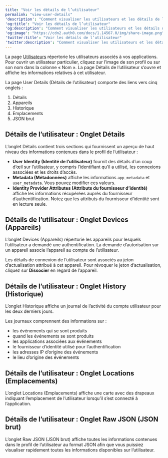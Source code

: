 ```yaml
---
title: "Voir les détails de l’utilisateur"
permalink: "view-user-details"
'description': "Comment visualiser les utilisateurs et les détails de leur profil."
'og:title': "Voir les détails de l’utilisateur"
'og:description': "Comment visualiser les utilisateurs et les détails de leur profil."
'og:image': "https://cdn2.auth0.com/docs/1.14567.0/img/share-image.png"
'twitter:title': "Voir les détails de l’utilisateur"
'twitter:description': "Comment visualiser les utilisateurs et les détails de leur profil."
---
```


La page [Utilisateurs](https://manage.auth0.com/#/users) répertorie les utilisateurs associés à vos applications. Pour ouvrir un utilisateur particulier, cliquez sur l’image de son profil ou sur son nom dans la colonne « Nom ». La page Détails de l’utilisateur s’ouvre et affiche les informations relatives à cet utilisateur.

La page User Details (Détails de l’utilisateur) comporte des liens vers cinq onglets :

1. Détails
2. Appareils
3. Historique
4. Emplacements
5. JSON brut

## Détails de l’utilisateur : Onglet Détails

L’onglet Détails contient trois sections qui fournissent un aperçu de haut niveau des informations contenues dans le profil de l’utilisateur :

* **User Identity (Identité de l’utilisateur)** fournit des détails d’un coup d’œil sur l’utilisateur, y compris l’identifiant qu’il a utilisé, les connexions associées et les droits d’accès.
* **Metadata (Métadonnées)** affiche les informations `app_metadata` et `user_metadata`. Vous pouvez modifier ces valeurs.
* **<Tooltip href="/docs/fr-ca/glossary?term=idp" tip="Fournisseur d’identité (IdP)
Service de stockage et de gestion des identités numériques." cta="Voir le glossaire">Identity Provider</Tooltip> Attributes (Attributs du fournisseur d’identité)** affiche les informations récupérées auprès du fournisseur d’authentification. Notez que les attributs du fournisseur d’identité sont en lecture seule.

## Détails de l’utilisateur : Onglet Devices (Appareils)

L’onglet Devices (Appareils) répertorie les appareils pour lesquels l’utilisateur a demandé une authentification. La demande d’autorisation sur un appareil associe l’appareil au compte de l’utilisateur.

Les détails de connexion de l’utilisateur sont associés au jeton d’actualisation attribué à cet appareil. Pour révoquer le jeton d’actualisation, cliquez sur **Dissocier** en regard de l’appareil.

## Détails de l’utilisateur : Onglet History (Historique)

L’onglet Historique affiche un journal de l’activité du compte utilisateur pour les deux derniers jours.

Les journaux comprennent des informations sur :

* les événements qui se sont produits
* quand les événements se sont produits
* les applications associées aux événements
* le fournisseur d’identité utilisé pour l’authentification
* les adresses IP d’origine des événements
* le lieu d’origine des événements

## Détails de l’utilisateur : Onglet Locations (Emplacements)

L’onglet Locations (Emplacements) affiche une carte avec des drapeaux indiquant l’emplacement de l’utilisateur lorsqu’il s’est connecté à l’application.

## Détails de l’utilisateur : Onglet Raw JSON (JSON brut)

L’onglet Raw JSON (JSON brut) affiche toutes les informations contenues dans le profil de l’utilisateur au format JSON afin que vous puissiez visualiser rapidement toutes les informations disponibles sur l’utilisateur.
